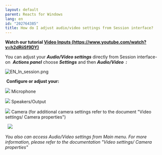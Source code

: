```yaml
---
layout: default
parent: Reacts for Windows
lang: en
id: "202764385"
title: How do I adjust audio/video settings from Session interface?
---
```

**Watch our tutorial [Video Inputs (https://www.youtube.com/watch?v=h2dRiiSf9DY)](https://www.youtube.com/watch?v=h2dRiiSf9DY)** 

You can adjust your _**Audio/Video settings**_ directly from Session interface- on  _**Actions panel**_ choose _**Settings**_ and then _**Audio/Video  :**_

![EN_In_session.png](@assets/attachments/8274543622301)

 **Configure or adjust your:**

![](@assets/attachments/one.png) Microphone

![](@assets/attachments/two.png) Speakers/Output

![](@assets/attachments/three.png) Camera (for additional camera settings refer to the document "Video settings/ Camera properties")

  ![](@assets/attachments/Set1.png)

_You also can access Audio/Video settings from Main menu. For more information, please refer to the documentation "Video settings/ Camera properties"_


